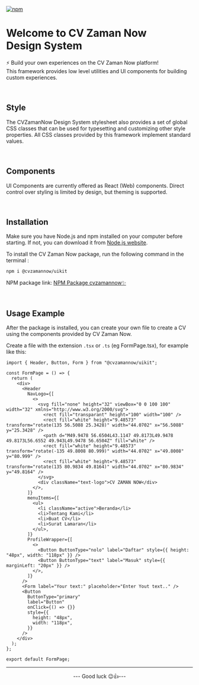 
<Meta title="Introduction/Welcome" />

<InPage>

[![npm](https://img.shields.io/npm/v/@cvzamannow/uikit?style=flat&color=#FFA824)](https://www.npmjs.com/package/@cvzamannow/uikit)

# Welcome to <a>CV Zaman Now</a><br/> Design System

⚡ Build your own experiences on the CV Zaman Now platform!<br/>
This framework provides low level utilities and UI components for building custom experiences.

<br />

## Style

The CVZamanNow Design System stylesheet also provides a set of global CSS classes that can be used for typesetting and customizing other style properties.
All CSS classes provided by this framework implement standard values.

<br />

## Components

UI Components are currently offered as React (Web) components. Direct control over styling is limited by design, but theming is supported.

<br />

## Installation

Make sure you have Node.js and npm installed on your computer before starting. If not, you can download it from [Node.js website](https://nodejs.org/).

To install the CV Zaman Now package, run the following command in the terminal :

```bash
npm i @cvzamannow/uikit
```

NPM package link: [NPM Package cvzamannow✨](https://www.npmjs.com/package/@cvzamannow/uikit)

<br />

## Usage Example

After the package is installed, you can create your own file to create a CV using the components provided by CV Zaman Now.

Create a file with the extension `.tsx` or `.ts` (eg FormPage.tsx), for example like this:

```tsx
import { Header, Button, Form } from "@cvzamannow/uikit";

const FormPage = () => {
  return (
    <div>
      <Header
        NavLogo={[
          <>
            <svg fill="none" height="32" viewBox="0 0 100 100" width="32" xmlns="http://www.w3.org/2000/svg">
              <rect fill="transparant" height="100" width="100" />
              <rect fill="white" height="9.48573" transform="rotate(135 56.5088 25.3428)" width="44.0702" x="56.5088" y="25.3428" />
              <path d="M49.9478 56.6504L43.1147 49.8173L49.9478 49.8173L56.6552 49.943L49.9478 56.6504Z" fill="white" />
              <rect fill="white" height="9.48573" transform="rotate(-135 49.8008 80.999)" width="44.0702" x="49.8008" y="80.999" />
              <rect fill="white" height="9.48573" transform="rotate(135 80.9834 49.8164)" width="44.0702" x="80.9834" y="49.8164" />
            </svg>
            <div className="text-logo">CV ZAMAN NOW</div>
          </>,
        ]}
        menuItems={[
          <ul>
            <li className="active">Beranda</li>
            <li>Tentang Kami</li>
            <li>Buat CV</li>
            <li>Surat Lamaran</li>
          </ul>,
        ]}
        ProfileWrapper={[
          <>
            <Button ButtonType="nolo" label="Daftar" style={{ height: "48px", width: "118px" }} />
            <Button ButtonType="text" label="Masuk" style={{ marginLeft: "20px" }} />
          </>,
        ]}
      />
      <Form label="Your text:" placeholder="Enter Yout text.." />
      <Button
        ButtonType="primary"
        label="Button"
        onClick={() => {}}
        style={{
          height: "48px",
          width: "118px",
        }}
      />
    </div>
  );
};

export default FormPage;
```

---

<center>--- Good luck 😉👍---</center>

</InPage>
